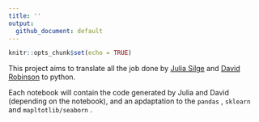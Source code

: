 ```yaml
---
title: ''
output: 
  github_document: default
---
```


```r
knitr::opts_chunk$set(echo = TRUE)
```

This project aims to translate all the job done by [Julia Silge](https://juliasilge.com/) and [David Robinson](https://github.com/dgrtwo) to python.

Each notebook will contain the code generated by Julia and David (depending on the notebook), and an apdaptation to the `pandas` , `sklearn` and `mapltotlib/seaborn` .
